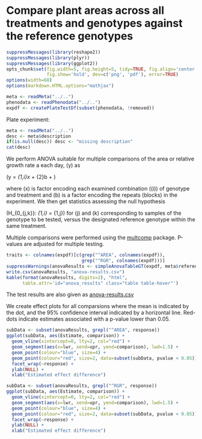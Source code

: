 # Compare plant areas across all treatments and genotypes against the reference genotypes

```r

suppressMessages(library(reshape2))
suppressMessages(library(plyr))
suppressMessages(library(ggplot2))
opts_chunk$set(fig.width=5, fig.height=5, tidy=TRUE, fig.align='center', 
               fig.show='hold', dev=c('png', 'pdf'), error=TRUE)
options(width=68)
options(markdown.HTML.options="mathjax")

meta <- readMeta("../..")
phenodata <- readPhenodata("../..")
expdf <- createPlateTestDf(subset(phenodata, !removed))

```

Plate experiment:

```r
meta <- readMeta("../..")
desc <- meta$description
if(is.null(desc)) desc <- "missing description"
cat(desc)
```

We perform ANOVA suitable for multiple comparisons of the area or relative growth rate a each day, \(y\) as 

\(y = \beta_{1,i}x + \beta_{2}b + \epsilon\)

where \(x\) is factor encoding each examined combination (\(i\)) of genotype and treatment and \(b\) is a factor encoding the repeats (blocks) in the experiment. We then get statistics assessing the null hypothesis

\(H_{0_{j,k}}: \beta_{1,i} = \beta_{1,j}\) for \(j\) and \(k\) corresponding to samples of the genotype to be tested, versus the designated reference genotype within the same treatment.

Multiple comparisons were performed using the [multcomp](https://cran.r-project.org/web/packages/multcomp/index.html) package. P-values are adjusted for multiple testing.

```r

traits <- colnames(expdf)[c(grep("^AREA", colnames(expdf)),
                            grep("^RGR", colnames(expdf)))]
suppressWarnings(anovaResults <- simpleAnovaTableGT(expdf, meta$reference, traits))
write.csv(anovaResults, "anova-results.csv")
kable(format(anovaResults, digits=2), "html",
      table.attr='id="anova_results" class="table table-hover"')
```

The test results are also given as [anova-results.csv](anova-results.csv)

We create effect plots for all comparsions where the mean is indicated by the dot, and the 95% confidence interval indicated by a horizontal line. Red-dots indicate estimates associated with a p-value lower than 0.05.

```r

subData <- subset(anovaResults, grepl("^AREA", response))
ggplot(subData, aes(Estimate, comparison)) +
  geom_vline(xintercept=0, lty=2, col="red") +
  geom_segment(aes(x=lwr, xend=upr, yend=comparison), lwd=1.5) +
  geom_point(colour="blue", size=4) +
  geom_point(colour="red", size=2, data=subset(subData, pvalue < 0.05)) +
  facet_wrap(~response) +
  ylab(NULL) +
  xlab("Estimated effect difference")

```

```r

subData <- subset(anovaResults, grepl("^RGR", response))
ggplot(subData, aes(Estimate, comparison)) +
  geom_vline(xintercept=0, lty=2, col="red") +
  geom_segment(aes(x=lwr, xend=upr, yend=comparison), lwd=1.5) +
  geom_point(colour="blue", size=4) +
  geom_point(colour="red", size=2, data=subset(subData, pvalue < 0.05)) +
  facet_wrap(~response) +
  ylab(NULL) +
  xlab("Estimated effect difference")

```
